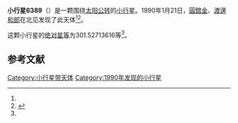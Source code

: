 {{Infobox planet
| bgcolour = #FFFFC0
| name = 6389 Ogawa
| symbol = 
| image = 
| caption = 
| discovery = yes
| discovery_ref = 
| discoverer = [[圓舘金|圓舘金]]、[[渡邊和郎|渡邊和郎]]
| discovery_site = [[北见|北见]] 
| discovered = 1990年1月21日
| designations = yes
| mp_name = 
| named_after = 
| alt_names = 1990 BX/ 1992 OS1
| mp_category = [[主带小行星|主带小行星]]
| orbit_ref = <ref name="a">[http://ssd.jpl.nasa.gov/sbdb.cgi?sstr=6389 6389 Ogawa] {{Wayback|url=http://ssd.jpl.nasa.gov/sbdb.cgi?sstr=6389 |date=20210717071523 }}，小行星數據庫瀏覽器（JPL Small-Body Database Browser）－[[美国国家航空航天局|美国国家航空航天局]]喷气推进实验室</ref>
| epoch = 2456400.5 (2013年4月18日更新)
| aphelion = {{convert|2.920040879354832|AU|km|3|abbr=on|lk=out}}
| perihelion = {{convert|2.579508835147381|AU|km|3|abbr=on}}
| semimajor = {{convert|2.749774857251107|AU|km|3|abbr=on}}
| eccentricity = 0.061919987
| period = 1665.498063 [[日|日]]<br />4.56[[儒略年|儒略年]]
| avg_speed = 
| inclination = 6.517027801532948
| asc_node = 123.4841782044515
| mean_anomaly = 
| arg_peri = 301.52713616
| satellites = 
| physical_characteristics = yes
| dimensions = 
| mass = 
| density = 
| surface_grav = 
| escape_velocity = 
| sidereal_day = 
| axial_tilt = 
| pole_ecliptic_lat = 
| pole_ecliptic_lon = 
| albedo = 
| temperatures= 
| temp_name1 = 
| mean_temp_1 = 
| max_temp_1 = 
| temp_name2 = 
| max_temp_2 = 
| spectral_type = 
| abs_magnitude = 301.52713616
}}

'''小行星6389'''（{{lang-en|6389 Ogawa}}）是一颗围绕[[太阳|太阳]][[公转|公转]]的[[小行星|小行星]]。1990年1月21日，[[圓舘金|圓舘金]]、[[渡邊和郎|渡邊和郎]]在北见发现了此天体<ref name="a" /><ref>{{cite news|title=小行星列表|url=http://cfa-www.harvard.edu/iau/lists/NumberedMPs.txt|accessdate=2013-07-08|newspaper=哈佛大学|archive-date=2008-05-17|archive-url=https://web.archive.org/web/20080517010638/http://cfa-www.harvard.edu/iau/lists/NumberedMPs.txt|dead-url=no}}</ref>。

这颗小行星的[[绝对星等|绝对星等]]为301.52713616等<ref name="a" />。

==参考文献==
{{reflist}}
{{Minor Planet Number|[[小行星6388|小行星6388]]|[[小行星6390|小行星6390]]}}

{{小天体}}

[[Category:小行星带天体|Category:小行星带天体]]
[[Category:1990年发现的小行星|Category:1990年发现的小行星]]

{{asteroid-stub}}